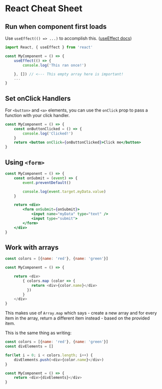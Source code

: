 ---
---
# React Cheat Sheet

## Run when component first loads

Use `useEffect(() => ...)` to accomplish this. ([useEffect docs](https://react.dev/reference/react/useEffect#fetching-data-with-effects))

```jsx
import React, { useEffect } from 'react'

const MyComponent = () => {
    useEffect(() => {
        console.log('This ran once!')

    }, []) // <--- This empty array here is important!
    ...
}
```

## Set onClick Handlers

For `<button>` and `<a>` elements, you can use the `onClick` prop to pass a function with your click handler.

```jsx
const MyComponent = () => {
    const onButtonClicked = () => {
        console.log('Clicked!')
    }
    return <button onClick={onButtonClicked}>Click me</button>
}
```

## Using `<form>`

```jsx
const MyComponent = () => {
    const onSubmit = (event) => {
        event.preventDefault()

        console.log(event.target.myData.value)
    }

    return <div>
        <form onSubmit={onSubmit}>
            <input name="myData" type="text" />
            <input type="submit">
        </form>
    </div>
}
```

## Work with arrays

```js
const colors = [{name: 'red'}, {name: 'green'}]

const MyComponent = () => {

    return <div>
        { colors.map (color => {
            return <div>{color.name}</div>
          })
        }
    </div>
}
```
This makes use of `Array.map` which says - create a new array and for every item in the array, return a different item instead - based on the provided item.

This is the same thing as writing:

```js
const colors = [{name: 'red'}, {name: 'green'}]
const divElements = []

for(let i = 0; i < colors.length; i++) {
    divElements.push(<div>{color.name}</div>)
}

const MyComponent = () => {
    return <div>{divElements}</div>
}
```